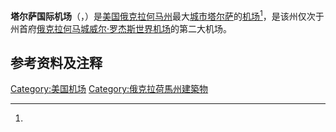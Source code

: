 {{NoteTA
|1=zh-tw:土爾沙; zh-cn:塔尔萨;
}}
{{coord|36|11|54|N|095|53|17|W|type:airport_region:US|display=title}}
{{Infobox Airport
| airport_name = <center>塔尔萨国际机场<br><small>{{lang|en|Tulsa International Airport}}</small></center>
| image          = 
| image-width =
| image2        = Tulsa International Airport - Oklahoma.jpg
| image2-width = 
| IATA         = TUL
| ICAO         = KTUL
| FAA          = TUL
| type         = [[民用航空|民用]]
| owner        = 塔尔萨市
| run by       = 塔尔萨机场管理局
| city         = [[美国|美国]][[塔尔萨|塔尔萨]]
| location     = [[俄克拉何马州|俄克拉何马州]]塔尔萨
| elevation    = 206米
| website      = [http://www.tulsaairports.com/ www.TulsaAirports.com]
| runway1_heading    = 18L/36R
| runway1_feet  = 10,000
| runway1_meter  = 3,048
| runway1_surface   = 混凝土
| runway2_heading    = 18R/36L
| runway2_feet  = 6,100
| runway2_meter  = 1,860
| runway2_surface   = 瀝青
| runway3_heading    = 8/26
| runway3_feet  = 7,375
| runway3_meter  = 2,248
| runway3_surface   = 混凝土
| stat-year    = 2006
| stat1-header = Aircraft operations
| stat1-data   = 129,014
| stat2-header = Based aircraft
| stat2-data   = 167
| footnotes    = Source: [[Federal_Aviation_Administration|Federal Aviation Administration]]<ref name=FAA>{{FAA-airport|ID=TUL|use=PU|own=PU|site=19283.*A}}, effective 2007-10-25</ref>
}}

'''塔尔萨国际机场'''（{{lang-en|'''Tulsa International Airport'''}}，{{Airport codes|TUL|KTUL|TUL}}）是[[美国|美国]][[俄克拉何马州|俄克拉何马州]]最大[[城市|城市]][[塔尔萨|塔尔萨]]的[[机场|机场]]<ref name=FAA />，是该州仅次于州首府[[俄克拉何马城|俄克拉何马城]][[威尔·罗杰斯世界机场|威尔·罗杰斯世界机场]]的第二大机场。

== 参考资料及注释 ==
{{Reflist|2}}

[[Category:美国机场|Category:美国机场]]
[[Category:俄克拉荷馬州建築物|Category:俄克拉荷馬州建築物]]
